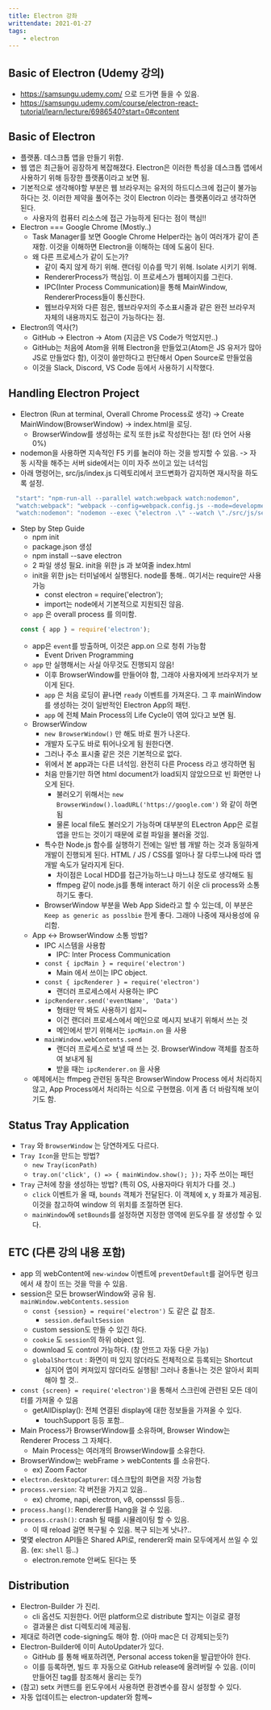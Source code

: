 ```yaml
---
title: Electron 강좌
writtendate: 2021-01-27
tags:
    - electron
---
```



## Basic of Electron (Udemy 강의)

- https://samsungu.udemy.com/ 으로 드가면 들을 수 있음.
- https://samsungu.udemy.com/course/electron-react-tutorial/learn/lecture/6986540?start=0#content

## Basic of Electron

- 플랫폼. 데스크톱 앱을 만들기 위함.
- 웹 앱은 최근들어 굉장하게 복잡해졌다. Electron은 이러한 특성을 데스크톱 앱에서 사용하기 위해 등장한 플랫폼이라고 보면 됨.
- 기본적으로 생각해야할 부분은 웹 브라우저는 유저의 하드디스크에 접근이 불가능하다는 것. 이러한 제약을 풀어주는 것이 Electron 이라는 플랫폼이라고 생각하면 된다.
  - 사용자의 컴퓨터 리소스에 접근 가능하게 된다는 점이 핵심!!
- Electron === Google Chrome (Mostly..)
  - Task Manager를 보면 Google Chrome Helper라는 놈이 여러개가 같이 존재함. 이것을 이해하면 Electron을 이해하는 데에 도움이 된다.
  - 왜 다른 프로세스가 같이 도는가?
    - 같이 죽지 않게 하기 위해. 랜더링 이슈를 막기 위해. Isolate 시키기 위해.
    - RendererProcess가 핵심임. 이 프로세스가 웹페이지를 그린다.
    - IPC(Inter Process Communication)을 통해 MainWindow, RendererProcess들이 통신한다.
    - 웹브라우저와 다른 점은, 웹브라우저의 주소표시줄과 같은 완전 브라우저 자체의 내용까지도 접근이 가능하다는 점.
- Electron의 역사(?)
  - GitHub -> Electron -> Atom (지금은 VS Code가 먹었지만..)
  - GitHub는 처음에 Atom을 위해 Electron을 만들었고(Atom은 JS 유저가 많아 JS로 만들었다 함), 이것이 쓸만하다고 판단해서 Open Source로 만들었음
  - 이것을 Slack, Discord, VS Code 등에서 사용하기 시작했다.

## Handling Electron Project

- Electron (Run at terminal, Overall Chrome Process로 생각) -> Create MainWindow(BrowserWindow) -> index.html을 로딩.
  - BrowserWindow를 생성하는 로직 또한 js로 작성한다는 점! (타 언어 사용 0%)
- nodemon을 사용하면 지속적인 F5 키를 눌러야 하는 것을 방지할 수 있음.  -> 자동 시작을 해주는 서버 side에서는 이미 자주 쓰이고 있는 녀석임
 - 아래 명령어는, src/js/index.js 디렉토리에서 코드변화가 감지하면 재시작을 하도록 설정.
  ```js
    "start": "npm-run-all --parallel watch:webpack watch:nodemon",
    "watch:webpack": "webpack --config=webpack.config.js --mode=development --watch",
    "watch:nodemon": "nodemon --exec \"electron .\" --watch \"./src/js/setup.js\""
  ```
- Step by Step Guide
  - npm init
  - package.json 생성
  - npm install --save electron
  - 2 파일 생성 필요. init을 위한 js 과 보여줄 index.html
  - init을 위한 js는 터미널에서 실행된다. node를 통해.. 여기서는 require만 사용 가능
    - const electron = require('electron');
    - import는 node에서 기본적으로 지원되진 않음.
  - `app` 은 overall process 를 의미함.
  ```js
  const { app } = require('electron');
  ```
  - app은 `event`를 방출하며, 이것은 app.on 으로 청취 가능함
    - Event Driven Programming
  - `app` 만 실행해서는 사실 아무것도 진행되지 않음!
    - 이후 BrowserWindow를 만들어야 함, 그래야 사용자에게 브라우저가 보이게 된다.
    - `app` 은 처음 로딩이 끝나면 `ready` 이벤트를 가져온다. 그 후 mainWindow를 생성하는 것이 일반적인 Electron App의 패턴.
    - `app` 에 전체 Main Process의 Life Cycle이 엮여 있다고 보면 됨.
  - BrowserWindow
    - `new BrowserWindow()` 만 해도 바로 뭔가 나온다.
    - 개발자 도구도 바로 튀어나오게 됨 원한다면.
    - 그러나 주소 표시줄 같은 것은 기본적으로 없다.
    - 위에서 본 app과는 다른 녀석임. 완전히 다른 Process 라고 생각하면 됨
    - 처음 만들기만 하면 html document가 load되지 않았으므로 빈 화면만 나오게 된다.
      - 불러오기 위해서는 `new BrowserWindow().loadURL('https://google.com')` 와 같이 하면 됨
      - 물론 local file도 불러오기 가능하며 대부분의 ELectron App은 로컬 앱을 만드는 것이기 때문에 로컬 파일을 불러올 것임.
    - 특수한 Node.js 함수를 실행하기 전에는 일반 웹 개발 하는 것과 동일하게 개발이 진행되게 된다. HTML / JS / CSS를 얼마나 잘 다루느냐에 따라 앱 개발 속도가 달라지게 된다.
      - 차이점은 Local HDD를 접근가능하느냐 마느냐 정도로 생각해도 됨
      - ffmpeg 같이 node.js를 통해 interact 하기 쉬운 cli process와 소통하기도 좋다.
    - BrowserWindow 부분을 Web App Side라고 할 수 있는데, 이 부분은 `Keep as generic as posslbie` 한게 좋다. 그래야 나중에 재사용성에 유리함.
  - App \<-\> BrowserWindow 소통 방법?
    - IPC 시스템을 사용함
      - IPC: Inter Process Communication
    - `const { ipcMain } = require('electron')`
      - Main 에서 쓰이는 IPC object.
    - `const { ipcRenderer } = require('electron')`
      - 랜더러 프로세스에서 사용하는 IPC
    - `ipcRenderer.send('eventName', 'Data')`
      - 형태만 딱 봐도 사용하기 쉽지~
      - 이건 랜더러 프로세스에서 메인으로 메시지 보내기 위해서 쓰는 것
      - 메인에서 받기 위해서는 `ipcMain.on` 을 사용
    - `mainWindow.webContents.send`
      - 랜더러 프로세스로 보낼 때 쓰는 것. BrowserWindow 객체를 참조하여 보내게 됨
      - 받을 때는 `ipcRenderer.on` 을 사용
  - 예제에서는 ffmpeg 관련된 동작은 BrowserWindow Process 에서 처리하지 않고, App Process에서 처리하는 식으로 구현했음. 이게 좀 더 바람직해 보이기도 함.

## Status Tray Application
- `Tray` 와 `BrowserWindow` 는 당연하게도 다르다.
- `Tray Icon`을 만드는 방법?
  - `new Tray(iconPath)`
  - `tray.on('click', () => { mainWindow.show(); });` 자주 쓰이는 패턴
- `Tray` 근처에 창을 생성하는 방법? (특히 OS, 사용자마다 위치가 다를 것..)
  - `click` 이벤트가 올 때, `bounds` 객체가 전달된다. 이 객체에 x, y 좌표가 제공됨. 이것을 참고하여 window 의 위치를 조절하면 된다.
  - `mainWindow`에 `setBounds`를 설정하면 지정한 영역에 윈도우를 잘 생성할 수 있다.
  
## ETC (다른 강의 내용 포함)

- app 의 webContent에 `new-window` 이벤트에 `preventDefault`를 걸어두면 링크에서 새 창이 뜨는 것을 막을 수 있음.
- session은 모든 browserWindow와 공유 됨. `mainWindow.webContents.session`
  - `const {session} = require('electron')` 도 같은 값 참조.
    - `session.defaultSession`
  - custom session도 만들 수 있긴 하다.
  - `cookie` 도 `session`의 하위 object 임.
  - download 도 control 가능하다. (창 안뜨고 자동 다운 가능)
  - `globalShortcut` : 화면이 떠 있지 않더라도 전체적으로 등록되는 Shortcut
    - 심지어 앱이 켜져있지 않더라도 실행됨! 그러나 충돌나는 것은 알아서 회피해야 할 것..
- `const {screen} = require('electron')`을 통해서 스크린에 관련된 모든 데이터를 가져올 수 있음
  - getAllDisplay(): 전체 연결된 display에 대한 정보들을 가져올 수 있다.
    - touchSupport 등등 포함..
- Main Process가 BrowserWindow를 소유하며, Browser Window는 Renderer Process 그 자체다.
  - Main Process는 여러개의 BrowserWindow를 소유한다.
- BrowserWindow는 webFrame > webContents 를 소유한다.
  - ex) Zoom Factor
- `electron.desktopCapturer`: 데스크탑의 화면을 저장 가능함
- `process.version`: 각 버전을 가지고 있음..
  - ex) chrome, napi, electron, v8, opensssl 등등..
- `process.hang()`: Renderer를 Hang을 걸 수 있음.
- `process.crash()`: crash 될 때를 시뮬레이팅 할 수 있음.
  - 이 때 reload 걸면 복구될 수 있음. 복구 되는게 낫나?..
- 몇몇 electron API들은 Shared API로, renderer와 main 모두에게서 쓰일 수 있음. (ex: `shell` 등..)
  - electron.remote 안써도 된다는 뜻

## Distribution

- Electron-Builder 가 진리.
  - cli 옵션도 지원한다. 어떤 platform으로 distribute 할지는 이걸로 결정
  - 결과물은 dist 디렉토리에 제공됨.
- 제대로 하려면 code-signing도 해야 함. (아마 mac은 더 강제되는듯?)
- Electron-Builder에 이미 AutoUpdater가 있다.
  - GitHub 를 통해 배포하려면, Personal access token을 발급받아야 한다.
  - 이를 등록하면, 빌드 후 자동으로 GitHub release에 올려버릴 수 있음. (이미 만들어진 tag를 참조해서 올리는 듯?)
- (참고) setx 커맨드를 윈도우에서 사용하면 환경변수를 잠시 설정할 수 있다.
- 자동 업데이트는 electron-updater와 함께~

<TagList />
<Comment />